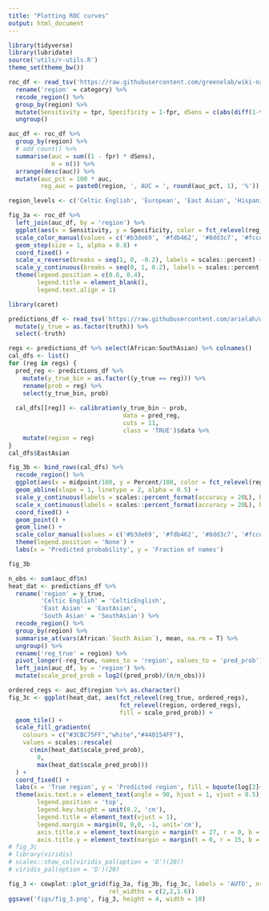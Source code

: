 ```yaml
---
title: "Plotting ROC curves"
output: html_document
---
```


```r
library(tidyverse)
library(lubridate)
source('utils/r-utils.R')
theme_set(theme_bw())

```

```r
roc_df <- read_tsv('https://raw.githubusercontent.com/greenelab/wiki-nationality-estimate/master/models/LSTM_roc_curves.tsv') %>% 
  rename('region' = category) %>% 
  recode_region() %>% 
  group_by(region) %>%
  mutate(Sensitivity = tpr, Specificity = 1-fpr, dSens = c(abs(diff(1-tpr)), 0)) %>% 
  ungroup()

auc_df <- roc_df %>% 
  group_by(region) %>% 
  # add_count() %>% 
  summarise(auc = sum((1 - fpr) * dSens),
            n = n()) %>% 
  arrange(desc(auc)) %>%
  mutate(auc_pct = 100 * auc,
         reg_auc = paste0(region, ', AUC = ', round(auc_pct, 1), '%'))

region_levels <- c('Celtic English', 'European', 'East Asian', 'Hispanic', 'South Asian', 'Muslim', 'Israel', 'African')

fig_3a <- roc_df %>% 
  left_join(auc_df, by = 'region') %>% 
  ggplot(aes(x = Sensitivity, y = Specificity, color = fct_relevel(reg_auc, as.character(auc_df$reg_auc)))) +
  scale_color_manual(values = c('#b3de69', '#fdb462', '#8dd3c7', '#fccde5', '#ffffb3', '#bebada',  '#80b1d3', '#fb8072')) +
  geom_step(size = 1, alpha = 0.8) +
  coord_fixed() +
  scale_x_reverse(breaks = seq(1, 0, -0.2), labels = scales::percent) +
  scale_y_continuous(breaks = seq(0, 1, 0.2), labels = scales::percent, limits = c(NA, 1.05)) +
  theme(legend.position = c(0.6, 0.4),
        legend.title = element_blank(),
        legend.text.align = 1)
```


```r
library(caret)

predictions_df <- read_tsv('https://raw.githubusercontent.com/arielah/wiki-nationality-estimate/predictions/data/LSTM_results_test.tsv') %>% 
  mutate(y_true = as.factor(truth)) %>% 
  select(-truth)

regs <- predictions_df %>% select(African:SouthAsian) %>% colnames()
cal_dfs <- list()
for (reg in regs) {
  pred_reg <- predictions_df %>%
    mutate(y_true_bin = as.factor((y_true == reg))) %>%
    rename(prob = reg) %>% 
    select(y_true_bin, prob)
  
  cal_dfs[[reg]] <- calibration(y_true_bin ~ prob,
                                data = pred_reg,
                                cuts = 11,
                                class = 'TRUE')$data %>%
    mutate(region = reg)
}
cal_dfs$EastAsian

```

```r
fig_3b <- bind_rows(cal_dfs) %>%
  recode_region() %>% 
  ggplot(aes(x = midpoint/100, y = Percent/100, color = fct_relevel(region, as.character(auc_df$region)))) +
  geom_abline(slope = 1, linetype = 2, alpha = 0.5) +
  scale_y_continuous(labels = scales::percent_format(accuracy = 20L), breaks = seq(0, 1, 0.2), limits = c(-0.005, 1.045)) +
  scale_x_continuous(labels = scales::percent_format(accuracy = 20L), breaks = seq(0, 1, 0.2), limits = c(0, 1)) +
  coord_fixed() +
  geom_point() +
  geom_line() +
  scale_color_manual(values = c('#b3de69', '#fdb462', '#8dd3c7', '#fccde5', '#ffffb3', '#bebada',  '#80b1d3', '#fb8072')) +
  theme(legend.position = 'None') +
  labs(x = 'Predicted probability', y = 'Fraction of names')

fig_3b


```

```r
n_obs <- sum(auc_df$n)
heat_dat <- predictions_df %>% 
  rename('region' = y_true,
         'Celtic English' = 'CelticEnglish',
         'East Asian' = 'EastAsian',
         'South Asian' = 'SouthAsian') %>% 
  recode_region() %>% 
  group_by(region) %>% 
  summarise_at(vars(African:`South Asian`), mean, na.rm = T) %>% 
  ungroup() %>% 
  rename('reg_true' = region) %>% 
  pivot_longer(-reg_true, names_to = 'region', values_to = 'pred_prob') %>% 
  left_join(auc_df, by = 'region') %>% 
  mutate(scale_pred_prob = log2((pred_prob)/(n/n_obs)))

ordered_regs <- auc_df$region %>% as.character()
fig_3c <- ggplot(heat_dat, aes(fct_relevel(reg_true, ordered_regs), 
                               fct_relevel(region, ordered_regs), 
                               fill = scale_pred_prob)) + 
  geom_tile() +
  scale_fill_gradientn(
    colours = c("#3CBC75FF","white","#440154FF"),
    values = scales::rescale(
      c(min(heat_dat$scale_pred_prob),
        0,
        max(heat_dat$scale_pred_prob)))
  ) +
  coord_fixed() +
  labs(x = 'True region', y = 'Predicted region', fill = bquote(log[2]~'FC')) +
  theme(axis.text.x = element_text(angle = 90, hjust = 1, vjust = 0.5),
        legend.position = 'top',
        legend.key.height = unit(0.2, 'cm'),
        legend.title = element_text(vjust = 1),
        legend.margin = margin(0, 0,0, -1, unit='cm'),
        axis.title.x = element_text(margin = margin(t = 27, r = 0, b = 0, l = 0)),
        axis.title.y = element_text(margin = margin(t = 0, r = 15, b = 0, l = 0)))
# fig_3c
# library(viridis)
# scales::show_col(viridis_pal(option = 'D')(20))
# viridis_pal(option = 'D')(20)

fig_3 <- cowplot::plot_grid(fig_3a, fig_3b, fig_3c, labels = 'AUTO', nrow = 1,
                            rel_widths = c(2,2,1.6))
ggsave('figs/fig_3.png', fig_3, height = 4, width = 10) 
```

